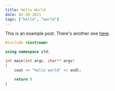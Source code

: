 ```yaml
---
title: Hello World
date: 02-28-2021
tags: ["hello", "world"]
---
```


This is an example post. There's another one [here](/posts/example-post).

```cpp
#include <iostream>

using namespace std;

int main(int argc, char** argv)
{
    cout << "hello world" << endl;

    return 0
}

```
